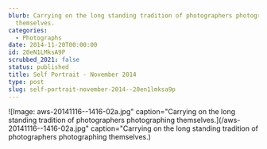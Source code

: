 ```yaml
---
blurb: Carrying on the long standing tradition of photographers photographing
  themselves.
categories:
  - Photographs
date: 2014-11-20T00:00:00
id: 20eN1LMksA9P
scrubbed_2021: false
status: published
title: Self Portrait - November 2014
type: post
slug: self-portrait-november-2014--20en1lmksa9p
---
```


![Image: aws-20141116--1416-02a.jpg" caption="Carrying on the long standing tradition of photographers photographing themselves.](/aws-20141116--1416-02a.jpg" caption="Carrying on the long standing tradition of photographers photographing themselves.)